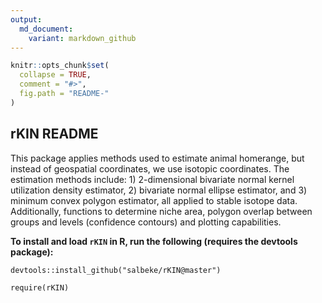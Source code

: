 ---
output:
  md_document:
    variant: markdown_github
---

<!-- README.md is generated from README.Rmd. Please edit that file -->

```{r, echo = FALSE}
knitr::opts_chunk$set(
  collapse = TRUE,
  comment = "#>",
  fig.path = "README-"
)
```

## rKIN README
This package applies methods used to estimate animal homerange, but
instead of geospatial coordinates, we use isotopic coordinates. The estimation
methods include: 1) 2-dimensional bivariate normal kernel utilization density
estimator, 2) bivariate normal ellipse estimator, and 3) minimum convex polygon
estimator, all applied to stable isotope data. Additionally, functions to
determine niche area, polygon overlap between groups and levels (confidence
contours) and plotting capabilities.


**To install and load `rKIN` in R, run the following (requires the devtools package):**
  
  `devtools::install_github("salbeke/rKIN@master")`

`require(rKIN)`